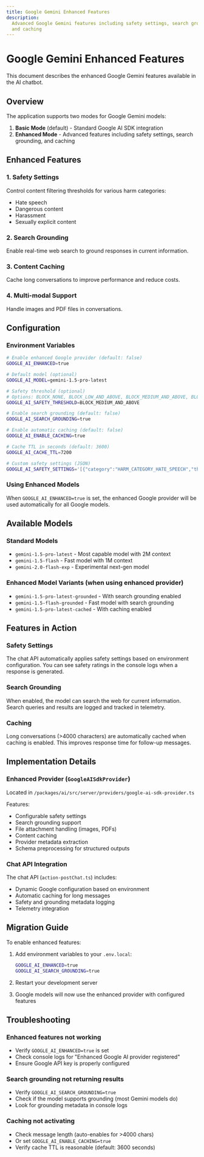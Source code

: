 ```yaml
---
title: Google Gemini Enhanced Features
description:
  Advanced Google Gemini features including safety settings, search grounding,
  and caching
---
```


# Google Gemini Enhanced Features

This document describes the enhanced Google Gemini features available in the AI
chatbot.

## Overview

The application supports two modes for Google Gemini models:

1. **Basic Mode** (default) - Standard Google AI SDK integration
2. **Enhanced Mode** - Advanced features including safety settings, search
   grounding, and caching

## Enhanced Features

### 1. Safety Settings

Control content filtering thresholds for various harm categories:

- Hate speech
- Dangerous content
- Harassment
- Sexually explicit content

### 2. Search Grounding

Enable real-time web search to ground responses in current information.

### 3. Content Caching

Cache long conversations to improve performance and reduce costs.

### 4. Multi-modal Support

Handle images and PDF files in conversations.

## Configuration

### Environment Variables

```bash
# Enable enhanced Google provider (default: false)
GOOGLE_AI_ENHANCED=true

# Default model (optional)
GOOGLE_AI_MODEL=gemini-1.5-pro-latest

# Safety threshold (optional)
# Options: BLOCK_NONE, BLOCK_LOW_AND_ABOVE, BLOCK_MEDIUM_AND_ABOVE, BLOCK_ONLY_HIGH
GOOGLE_AI_SAFETY_THRESHOLD=BLOCK_MEDIUM_AND_ABOVE

# Enable search grounding (default: false)
GOOGLE_AI_SEARCH_GROUNDING=true

# Enable automatic caching (default: false)
GOOGLE_AI_ENABLE_CACHING=true

# Cache TTL in seconds (default: 3600)
GOOGLE_AI_CACHE_TTL=7200

# Custom safety settings (JSON)
GOOGLE_AI_SAFETY_SETTINGS='[{"category":"HARM_CATEGORY_HATE_SPEECH","threshold":"BLOCK_LOW_AND_ABOVE"}]'
```

### Using Enhanced Models

When `GOOGLE_AI_ENHANCED=true` is set, the enhanced Google provider will be used
automatically for all Google models.

## Available Models

### Standard Models

- `gemini-1.5-pro-latest` - Most capable model with 2M context
- `gemini-1.5-flash` - Fast model with 1M context
- `gemini-2.0-flash-exp` - Experimental next-gen model

### Enhanced Model Variants (when using enhanced provider)

- `gemini-1.5-pro-latest-grounded` - With search grounding enabled
- `gemini-1.5-flash-grounded` - Fast model with search grounding
- `gemini-1.5-pro-latest-cached` - With caching enabled

## Features in Action

### Safety Settings

The chat API automatically applies safety settings based on environment
configuration. You can see safety ratings in the console logs when a response is
generated.

### Search Grounding

When enabled, the model can search the web for current information. Search
queries and results are logged and tracked in telemetry.

### Caching

Long conversations (>4000 characters) are automatically cached when caching is
enabled. This improves response time for follow-up messages.

## Implementation Details

### Enhanced Provider (`GoogleAISdkProvider`)

Located in `/packages/ai/src/server/providers/google-ai-sdk-provider.ts`

Features:

- Configurable safety settings
- Search grounding support
- File attachment handling (images, PDFs)
- Content caching
- Provider metadata extraction
- Schema preprocessing for structured outputs

### Chat API Integration

The chat API (`action-postChat.ts`) includes:

- Dynamic Google configuration based on environment
- Automatic caching for long messages
- Safety and grounding metadata logging
- Telemetry integration

## Migration Guide

To enable enhanced features:

1. Add environment variables to your `.env.local`:

   ```bash
   GOOGLE_AI_ENHANCED=true
   GOOGLE_AI_SEARCH_GROUNDING=true
   ```

2. Restart your development server

3. Google models will now use the enhanced provider with configured features

## Troubleshooting

### Enhanced features not working

- Verify `GOOGLE_AI_ENHANCED=true` is set
- Check console logs for "Enhanced Google AI provider registered"
- Ensure Google API key is properly configured

### Search grounding not returning results

- Verify `GOOGLE_AI_SEARCH_GROUNDING=true`
- Check if the model supports grounding (most Gemini models do)
- Look for grounding metadata in console logs

### Caching not activating

- Check message length (auto-enables for >4000 chars)
- Or set `GOOGLE_AI_ENABLE_CACHING=true`
- Verify cache TTL is reasonable (default: 3600 seconds)
